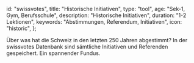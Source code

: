 
  id: "swissvotes",
  title: "Historische Initiativen",
  type: "tool",
  age: "Sek-1, Gym, Berufsschule",
  description: "Historische Initiativen",
  duration: "1-2 Lektionen",
  keywords: "Abstimmungen, Referendum, Initiativen",
  icon: "historic",
};

Über was hat die Schweiz in den letzten 250 Jahren abgestimmt?
In der swissvotes Datenbank sind sämtliche Initiativen und Referenden gespeichert.
Ein spannender Fundus.

<Swissvotes />
